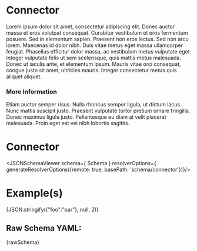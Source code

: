 
# Connector

Lorem ipsum dolor sit amet, consectetur adipiscing elit. Donec auctor massa et eros volutpat consequat. Curabitur vestibulum et eros fermentum posuere. Sed in elementum sapien. Praesent non eros lectus. Sed non arcu lorem. Maecenas id dolor nibh. Duis vitae metus eget massa ullamcorper feugiat. Phasellus efficitur dolor massa, ac vestibulum metus vulputate eget. Integer vulputate felis ut sem scelerisque, quis mattis metus malesuada. Donec ut iaculis ante, et elementum ipsum. Mauris vitae orci consequat, congue justo sit amet, ultricies mauris. Integer consectetur metus quis aliquet aliquet.

### More Information

Etiam auctor semper risus. Nulla rhoncus semper ligula, ut dictum lacus. Nunc mattis suscipit justo. Praesent vulputate tortor pretium ornare fringilla. Donec maximus ligula justo. Pellentesque eu diam at velit placerat malesuada. Proin eget est vel nibh lobortis sagittis.

# Connector

<JSONSchemaViewer schema={ Schema } resolverOptions={ generateResolverOptions({remote: true, basePath: 'schema/connector'})}/>

# Example(s)

<CodeBlock language="json">{JSON.stringify({"foo":"bar"}, null, 2)}</CodeBlock>

## Raw Schema YAML:

<CodeBlock language="jsx">{rawSchema}</CodeBlock>
